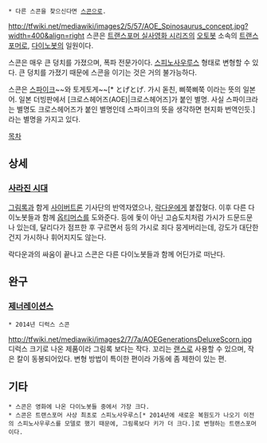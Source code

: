  * 다른 스콘을 찾으신다면 [[스콘]]으로.

http://tfwiki.net/mediawiki/images2/5/57/AOE_Spinosaurus_concept.jpg?width=400&align=right
스콘은 [[트랜스포머 실사영화 시리즈]]의 [[오토봇]] 소속의 [[트랜스포머]]로, [[다이노봇(AOE)|다이노봇]]의 일원이다.

스콘은 매우 큰 덩치를 가졌으며, 폭파 전문가이다. [[스피노사우루스]] 형태로 변형할 수 있다. 큰 덩치를 가졌기 때문에 스콘을 이기는 것은 거의 불가능하다.

스콘은 [[스파이크]]~~와 토게토게~~[* とげとげ. 가시 돋친, 삐쭉삐쭉 이라는 뜻의 일본어. 일본 더빙판에서 [크로스헤어즈(AOE)|크로스헤어즈]가 붙인 별명. 사실 스파이크라는 별명도 크로스헤어즈가 붙인 별명인데 스파이크의 뜻을 생각하면 현지화 번역인듯.] 라는 별명을 가지고 있다.

[[목차]]

== 상세 ==
=== [[트랜스포머: 사라진 시대(영화)|사라진 시대]] ===

[[그림록(AOE)|그림록]]과 함게 [[사이버트론]] 기사단의 반역자였으나, [[락다운(ROTF)|락다운]]에게 붙잡혔다. 이후 다른 다이노봇들과 함께 [[옵티머스 프라임(실사판)|옵티머스]]를 도와준다. 등에 돛이 아닌 고슴도치처럼 가시가 드문드문 나 있는데, 달리다가 점프한 후 구르면서 등의 가시로 죄다 뭉게버리는데, 강도가 대단한건지 가시하나 휘어지지도 않는다.

락다운과의 싸움이 끝나고 스콘은 다른 다이노봇들과 함께 어딘가로 떠난다.

== 완구 ==
=== [[트랜스포머 클래식|제너레이션스]] ===
 * 2014년 디럭스 스콘
http://tfwiki.net/mediawiki/images2/7/7a/AOEGenerationsDeluxeScorn.jpg
디럭스 크기로 나온 제품이라 그림록 보다는 작다. 꼬리는 [[랜스]]로 사용할 수 있으며, 작은 칼이 동봉되어있다. 변형 방법이 특이한 편이라 가동에 좀 제한이 있는 편.

== 기타 ==
 * 스콘은 영화에 나온 다이노봇들 중에서 가장 크다.
 * 스콘은 트랜스포머 사상 최초로 스피노사우루스[* 2014년에 새로운 복원도가 나오기 이전의 스피노사우루스를 모델로 했기 때문에, 그림록보다 키가 더 크다.]로 변형하는 트랜스포머이다.

